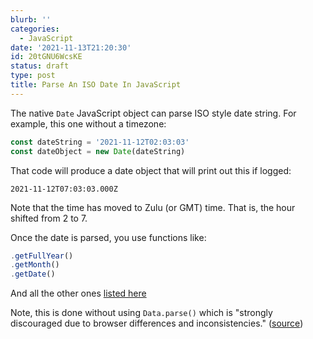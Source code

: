 ```yaml
---
blurb: ''
categories:
  - JavaScript
date: '2021-11-13T21:20:30'
id: 20tGNU6WcsKE
status: draft
type: post
title: Parse An ISO Date In JavaScript
---
```



The native `Date` JavaScript object can parse ISO style date string. For example, this one without a timezone:

```javascript
const dateString = '2021-11-12T02:03:03'
const dateObject = new Date(dateString)
``` 

That code will produce a date object that will print out this if logged:

```
2021-11-12T07:03:03.000Z
```

Note that the time has moved to Zulu (or GMT) time. That is, the hour shifted from 2 to 7. 

Once the date is parsed, you use functions like:

```javascript
.getFullYear()
.getMonth()
.getDate()
```

And all the other ones [listed here](https://developer.mozilla.org/en-US/docs/Web/JavaScript/Reference/Global_Objects/Date)


Note, this is done without using `Data.parse()` which is "strongly discouraged due to browser differences and inconsistencies." ([source](https://developer.mozilla.org/en-US/docs/Web/JavaScript/Reference/Global_Objects/Date/parse)) 
